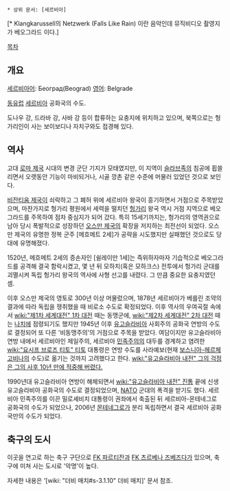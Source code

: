 '''{{{+1 Београд}}}'''
 * 상위 문서: [세르비아]

{{{#!html
<object width="560" height="315"><param name="movie" value="http://www.youtube.com/v/dORm3shST2w?version=3&amp;hl=ko_KR"></param><param name="allowFullScreen" value="true"></param><param name="allowscriptaccess" value="always"></param><embed src="http://www.youtube.com/v/dORm3shST2w?version=3&amp;hl=ko_KR" type="application/x-shockwave-flash" width="560" height="315" allowscriptaccess="always" allowfullscreen="true"></embed></object>}}}
{{{#!html
<iframe width="560" height="315" src="//www.youtube.com/embed/T63MfO3BnrQ" frameborder="0" allowfullscreen></iframe>}}}[* Klangkarussell의 Netzwerk (Falls Like Rain) 이란 음악인데 뮤직비디오 촬영지가 베오그라드 이다.]

[[목차]]

== 개요 ==
[[세르비아어]]: Београд(Beograd)
[[영어]]: Belgrade

[[동유럽]] [[세르비아]] 공화국의 수도.

도나우 강, 드라바 강, 사바 강 등이 합류하는 요충지에 위치하고 있으며, 북쪽으로는 헝가리인이 사는 보이보디나 자치구와도 접경해 있다.

== 역사 ==
고대 [[로마 제국]] 시대의 변경 군단 기지가 모태였지만, 이 지역이 [[슬라브족]]의 침공에 휩쓸리면서 오랫동안 기능이 마비되거나, 시골 깡촌 같은 수준에 머물러 있었던 것으로 보인다.

[[비잔티움 제국]]이 쇠락하고 그 폐허 위에 세르비아 왕국이 흥기하면서 거점으로 주목받았으며, 마찬가지로 헝가리 평원에서 세력을 떨치던 [[헝가리]] 왕국 역시 거점 지역으로 베오그라드를 주목하여 점차 중심지가 되어 갔다. 특히 15세기까지는, 헝가리의 영역권으로 남아 당시 폭발적으로 성장하던 [[오스만 제국]]의 확장을 저지하는 최전선이 되었다. 오스만 제국의 유명한 정복 군주 [메흐메트 2세]가 공략을 시도했지만 실패했던 것으로도 당대에 유명해졌다.

1520년, 메흐메트 2세의 증손자인 [쉴레이만 1세]는 즉위하자마자 기습적으로 베오그라드를 공격해 결국 함락시켰고, 몇 년 뒤 모하치(혹은 모하크스) 전투에서 헝가리 군대를 괴멸시켜 독립 헝가리 왕국의 역사에 사형 선고를 내렸다. 그 만큼 중요한 요충지였던 셈.

이후 오스만 제국의 영토로 300년 이상 머물렀으며, 1878년 세르비아가 베를린 조약의 결과에 따라 독립을 쟁취했을 때 비로소 수도로 확정되었다. 이후 역사의 우여곡절 속에서 [[wiki:"제1차 세계대전" 1차 대전]] 때는 동맹군에, [[wiki:"제2차 세계대전" 2차 대전]] 때는 [[나치]]에 점령되기도 했지만 1945년 이후 [[유고슬라비아]] 사회주의 공화국 연방의 수도로 결정되어 또 다른 '비동맹주의'의 거점으로 주목을 받았다. 여담이지만 유고슬라비아 연방 내에서 세르비아인 제일주의, 세르비아 [[민족주의]]의 대두를 경계하고 염려한 [[wiki:"요시프 브로즈 티토" 티토]] 대통령은 연방 수도를 사라예보(현재 [[보스니아-헤르체고비나]]의 수도)로 옮기는 것까지 고려했다고 한다. [[wiki:"유고슬라비아 내전" 그의 걱정은 그의 사후 10년 만에 적중해 버렸다.]]

1990년대 유고슬라비아 연방이 해체되면서 [[wiki:"유고슬라비아 내전" 진통]] 끝에 신생 유고슬라비아 공화국의 수도로 결정되었으며, [[NATO]] 군대의 폭격을 받기도 했다. 세르비아 민족주의를 이끈 밀로셰비치 대통령이 권좌에서 축출된 뒤 세르비아-몬테네그로 공화국의 수도가 되었으나, 2006년 [[몬테네그로]]가 분리 독립하면서 결국 세르비아 공화국만의 수도가 되었다.

== 축구의 도시 ==
이곳을 연고로 하는 축구 구단으로 [[FK 파르티잔]]과 [[FK 츠르베나 즈베즈다]]가 있으며, 축구에 미쳐 사는 도시로 '악명'이 높다.

자세한 내용은 '[wiki: "더비 매치#s-3.1.10" 더비 매치]' 문서 참조.
